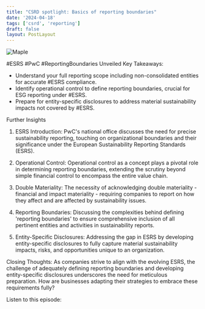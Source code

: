 ```yaml
---
title: "CSRD spotlight: Basics of reporting boundaries"
date: '2024-04-18'
tags: ['csrd', 'reporting']
draft: false
layout: PostLayout
---
```


<div className="flex justify-center">
  <div className="my-1 w-full px-2 xl:my-1 xl:w-1/2 xl:px-2">
    <img src="https://willpolesa.pythonanywhere.com/static/podcast_thumbnails/recxepcvYREvZEaFJpodcast_thumbnail.jpg" alt="Maple" className="mx-auto h-58 w-auto" />
  </div>
</div>

#ESRS #PwC #ReportingBoundaries Unveiled
Key Takeaways:
- Understand your full reporting scope including non-consolidated entities for accurate #ESRS compliance.
- Identify operational control to define reporting boundaries, crucial for ESG reporting under #ESRS.
- Prepare for entity-specific disclosures to address material sustainability impacts not covered by #ESRS.

Further Insights
1. ESRS Introduction:
PwC's national office discusses the need for precise sustainability reporting, touching on organizational boundaries and their significance under the European Sustainability Reporting Standards (ESRS).

2. Operational Control:
Operational control as a concept plays a pivotal role in determining reporting boundaries, extending the scrutiny beyond simple financial control to encompass the entire value chain.

3. Double Materiality:
The necessity of acknowledging double materiality - financial and impact materiality - requiring companies to report on how they affect and are affected by sustainability issues.

4. Reporting Boundaries:
Discussing the complexities behind defining 'reporting boundaries' to ensure comprehensive inclusion of all pertinent entities and activities in sustainability reports.

5. Entity-Specific Disclosures:
Addressing the gap in ESRS by developing entity-specific disclosures to fully capture material sustainability impacts, risks, and opportunities unique to an organization.

Closing Thoughts:
As companies strive to align with the evolving ESRS, the challenge of adequately defining reporting boundaries and developing entity-specific disclosures underscores the need for meticulous preparation. How are businesses adapting their strategies to embrace these requirements fully?

Listen to this episode:
